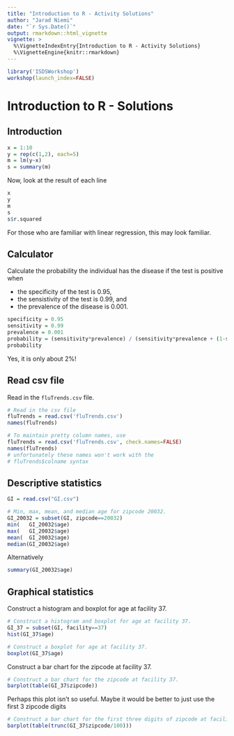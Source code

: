 ```yaml
---
title: "Introduction to R - Activity Solutions"
author: "Jarad Niemi"
date: "`r Sys.Date()`"
output: rmarkdown::html_vignette
vignette: >
  %\VignetteIndexEntry{Introduction to R - Activity Solutions}
  %\VignetteEngine{knitr::rmarkdown}
---
```


```r
library('ISDSWorkshop')
workshop(launch_index=FALSE)
```
# Introduction to R - Solutions

## <a name="introduction"></a> Introduction

```r
x = 1:10
y = rep(c(1,2), each=5)
m = lm(y~x)
s = summary(m)
```

Now, look at the result of each line

```r
x
y
m
s
s$r.squared
```

For those who are familiar with linear regression, this may look familiar. 



## <a name="calculator"></a> Calculator

Calculate the probability the individual has the disease if the test is positive when

- the specificity of the test is 0.95, 
- the sensistivity of the test is 0.99, and
- the prevalence of the disease is 0.001.

```r
specificity = 0.95
sensitivity = 0.99
prevalence = 0.001
probability = (sensitivity*prevalence) / (sensitivity*prevalence + (1-specificity)*(1-prevalence))
probability
```

Yes, it is only about 2%!


## <a name="read"></a> Read csv file

Read in the `fluTrends.csv` file.

```r
# Read in the csv file
fluTrends = read.csv('fluTrends.csv')
names(fluTrends)

# To maintain pretty column names, use 
fluTrends = read.csv('fluTrends.csv', check.names=FALSE)
names(fluTrends)
# unfortunately these names won't work with the 
# fluTrends$colname syntax
```


## <a name="descriptive"></a> Descriptive statistics

```r
GI = read.csv("GI.csv")
```

```r
# Min, max, mean, and median age for zipcode 20032.
GI_20032 = subset(GI, zipcode==20032)
min(   GI_20032$age)
max(   GI_20032$age)
mean(  GI_20032$age)
median(GI_20032$age)
```

Alternatively

```r
summary(GI_20032$age)
```




## <a name="graphical"></a> Graphical statistics

Construct a histogram and boxplot for age at facility 37.

```r
# Construct a histogram and boxplot for age at facility 37.
GI_37 = subset(GI, facility==37)
hist(GI_37$age)

# Construct a boxplot for age at facility 37.
boxplot(GI_37$age)
```

Construct a bar chart for the zipcode at facility 37.

```r
# Construct a bar chart for the zipcode at facility 37.
barplot(table(GI_37$zipcode))
```

Perhaps this plot isn't so useful. Maybe it would be better to just use the first 3 zipcode digits

```r
# Construct a bar chart for the first three digits of zipcode at facility 37.
barplot(table(trunc(GI_37$zipcode/100)))
```
